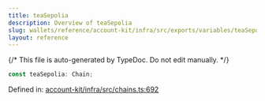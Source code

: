 ```yaml
---
title: teaSepolia
description: Overview of teaSepolia
slug: wallets/reference/account-kit/infra/src/exports/variables/teaSepolia
layout: reference
---
```


{/* This file is auto-generated by TypeDoc. Do not edit manually. */}

```ts
const teaSepolia: Chain;
```

Defined in: [account-kit/infra/src/chains.ts:692](https://github.com/alchemyplatform/aa-sdk/blob/08ef11b1fc98663df6a97fa93722c7f14b33f1cc/account-kit/infra/src/chains.ts#L692)
